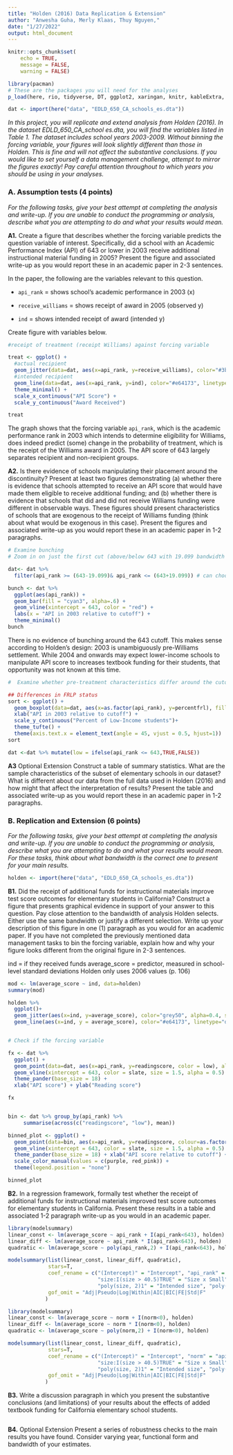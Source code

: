 ```yaml
---
title: "Holden (2016) Data Replication & Extension"
author: "Anwesha Guha, Merly Klaas, Thuy Nguyen,"
date: "1/27/2022"
output: html_document
---
```


```r
knitr::opts_chunk$set(
	echo = TRUE,
	message = FALSE,
	warning = FALSE)

library(pacman)
# These are the packages you will need for the analyses 
p_load(here, rio, tidyverse, DT, ggplot2, xaringan, knitr, kableExtra, modelsummary, stargazer, xaringanthemer, gganimate, ggthemes, fixest, haven)

dat <- import(here("data", "EDLD_650_CA_schools_es.dta"))
``` 

*In this project, you will replicate and extend analysis from Holden (2016). In the dataset EDLD_650_CA_school es.dta, you will find the variables listed in Table 1. The dataset includes school years 2003-2009. Without binning the forcing variable, your figures will look slightly different than those in Holden. This is fine and will not affect the substantive conclusions. If you would like to set yourself a data management challenge, attempt to mirror the figures exactly! Pay careful attention throughout to which years you should be using in your analyses.*

### A. Assumption tests (4 points)

*For the following tasks, give your best attempt at completing the analysis and write-up. If you are unable to conduct the programming or analysis, describe what you are attempting to do and what your results would mean.*

**A1.** Create a figure that describes whether the forcing variable predicts the question variable of interest. Specifically, did a school with an Academic Performance Index (API) of 643 or lower in 2003 receive additional instructional material funding in 2005? Present the figure and associated write-up as you would report these in an academic paper in 2-3 sentences.

In the paper, the following are the variables relevant to this question.

* `api_rank` = shows school's academic performance in 2003 (x)

* `receive_williams` = shows receipt of award in 2005 (observed y)

* `ind` = shows intended receipt of award (intended y)

Create figure with variables below.
```r
#receipt of treatment (receipt Williams) against forcing variable

treat <- ggplot() +
  #actual recipient
  geom_jitter(data=dat, aes(x=api_rank, y=receive_williams), color="#3b3b9a", alpha=0.4, shape=16) + 
  #intended recipient
  geom_line(data=dat, aes(x=api_rank, y=ind), color="#e64173", linetype="dashed", size = 1) +
  theme_minimal() +
  scale_x_continuous("API Score") +
  scale_y_continuous("Award Received")

treat
```

The graph shows that the forcing variable `api_rank`, which is the academic performance rank in 2003 which intends to determine eligibility for Williams, does indeed predict (some) change in the probability of treatment, which is the receipt of the Williams award in 2005. The API score of 643 largely separates recipient and non-recipient groups.

**A2.** Is there evidence of schools manipulating their placement around the discontinuity? Present at least two figures demonstrating (a) whether there is evidence that schools attempted to receive an API score that would have made them eligible to receive additional funding; and (b) whether there is evidence that schools that did and did not receive Williams funding were different in observable ways. These figures should present characteristics of schools that are exogenous to the receipt of Williams funding (think about what would be exogenous in this case). Present the figures and associated write-up as you would report these in an academic paper in 1-2 paragraphs. 

```r
# Examine bunching
# Zoom in on just the first cut (above/below 643 with 19.099 bandwidth of the cutoff)

dat<- dat %>%
  filter(api_rank >= (643-19.099)& api_rank <= (643+19.099)) # can choose to re-run treat graph above with this data for a cleaner look

bunch <- dat %>%
  ggplot(aes(api_rank)) +
  geom_bar(fill = "cyan3", alpha=.6) +
  geom_vline(xintercept = 643, color = "red") + 
  labs(x = "API in 2003 relative to cutoff") +
  theme_minimal()
bunch
```
There is no evidence of bunching around the 643 cutoff. This makes sense according to Holden's design: 2003 is unambiguously pre-Williams settlement. While 2004 and onwards may expect lower-income schools to manipulate API score to increases textbook funding for their students, that opportunity was not known at this time.

```r
#  Examine whether pre-treatment characteristics differ around the cutoff score discontinuity (binned scatterplot of covariates around discontinuity)

## Differences in FRLP status
sort <- ggplot() +
  geom_boxplot(data=dat, aes(x=as.factor(api_rank), y=percentfrl), fill="tomato3", alpha=0.4) +
  xlab("API in 2003 relative to cutoff") + 
  scale_y_continuous("Percent of Low-Income students")+
  theme_tufte() +
  theme(axis.text.x = element_text(angle = 45, vjust = 0.5, hjust=1))
sort
```

```r
dat <-dat %>% mutate(low = ifelse(api_rank <= 643,TRUE,FALSE))
```


**A3** Optional Extension Construct a table of summary statistics. What are the sample characteristics of the subset of elementary schools in our dataset? What is different about our data from the full data used in Holden (2016) and how might that affect the interpretation of results? Present the table and associated write-up as you would report these in an academic paper in 1-2 paragraphs.

### B. Replication and Extension (6 points)

*For the following tasks, give your best attempt at completing the analysis and write-up. If you are unable to conduct the programming or analysis, describe what you are attempting to do and what your results would mean. For these tasks, think about what bandwidth is the correct one to present for your main results.*

```r

holden <- import(here("data", "EDLD_650_CA_schools_es.dta"))
```


**B1.** Did the receipt of additional funds for instructional materials improve test score outcomes for elementary students in California? Construct a figure that presents graphical evidence in support of your answer to this question. Pay close attention to the bandwidth of analysis Holden selects. Either use the same bandwidth or justify a different selection. Write up your description of this figure in one (1) paragraph as you would for an academic paper. If you have not completed the previously mentioned data management tasks to bin the forcing variable, explain how and why your figure looks different from the original figure in 2-3 sentences.

ind = if they received funds
average_score = predictor, measured in school-level standard deviations
Holden only uses 2006 values (p. 106)
```r
mod <- lm(average_score ~ ind, data=holden)
summary(mod)
```

```r
holden %>% 
  ggplot()+
  geom_jitter(aes(x=ind, y=average_score), color="grey50", alpha=0.4, shape=16) +
  geom_line(aes(x=ind, y = average_score), color="#e64173", linetype="dashed", size=1.5)


# Check if the forcing variable 

fx <- dat %>% 
  ggplot() +
  geom_point(data=dat, aes(x=api_rank, y=readingscore, color = low), alpha=0.8, shape=16) +
  geom_vline(xintercept = 643, color = slate, size = 1.5, alpha = 0.5) +
  theme_pander(base_size = 18) +
  xlab("API score") + ylab("Reading score") 

fx


bin <- dat %>% group_by(api_rank) %>% 
     summarise(across(c("readingscore", "low"), mean))

binned_plot <- ggplot() + 
  geom_point(data=bin, aes(x=api_rank, y=readingscore, colour=as.factor(low)), alpha=0.8, shape=16, size=3) +
  geom_vline(xintercept = 643, color = slate, size = 1.5, alpha = 0.5) + 
  theme_pander(base_size = 18) + xlab("API score relative to cutoff") + ylab("Reading score") + 
  scale_color_manual(values = c(purple, red_pink)) +
  theme(legend.position = "none")

binned_plot
```


**B2.** In a regression framework, formally test whether the receipt of additional funds for instructional materials improved test score outcomes for elementary students in California. Present these results in a table and associated 1-2 paragraph write-up as you would in an academic paper.

```r
library(modelsummary)
linear_const <- lm(average_score ~ api_rank + I(api_rank<643), holden)
linear_diff <- lm(average_score ~ api_rank * I(api_rank<643), holden)
quadratic <- lm(average_score ~ poly(api_rank,2) + I(api_rank<643), holden)

modelsummary(list(linear_const, linear_diff, quadratic), 
             stars=T,
             coef_rename = c("(Intercept)" = "Intercept", "api_rank" = "api_rank", "I(api_rank <643)TRUE" = "Intended small class",
                             "size:I(size > 40.5)TRUE" = "Size x Small", 
                             "poly(size, 2)1" = "Intended size", "poly(size, 2)2" = "(Intended size)^2"),
             gof_omit = "Adj|Pseudo|Log|Within|AIC|BIC|FE|Std|F"
            )
```

```r
library(modelsummary)
linear_const <- lm(average_score ~ norm + I(norm<0), holden)
linear_diff <- lm(average_score ~ norm * I(norm<0), holden)
quadratic <- lm(average_score ~ poly(norm,2) + I(norm<0), holden)

modelsummary(list(linear_const, linear_diff, quadratic), 
             stars=T,
             coef_rename = c("(Intercept)" = "Intercept", "norm" = "api_rank", "I(api_rank <643)TRUE" = "Intended small class",
                             "size:I(size > 40.5)TRUE" = "Size x Small", 
                             "poly(size, 2)1" = "Intended size", "poly(size, 2)2" = "(Intended size)^2"),
             gof_omit = "Adj|Pseudo|Log|Within|AIC|BIC|FE|Std|F"
            )
```

**B3.** Write a discussion paragraph in which you present the substantive conclusions (and limitations) of your results about the effects of added textbook funding for California elementary school students.
```r

```

**B4.** Optional Extension Present a series of robustness checks to the main results you have found. Consider varying year, functional form and bandwidth of your estimates.

```r

```




 